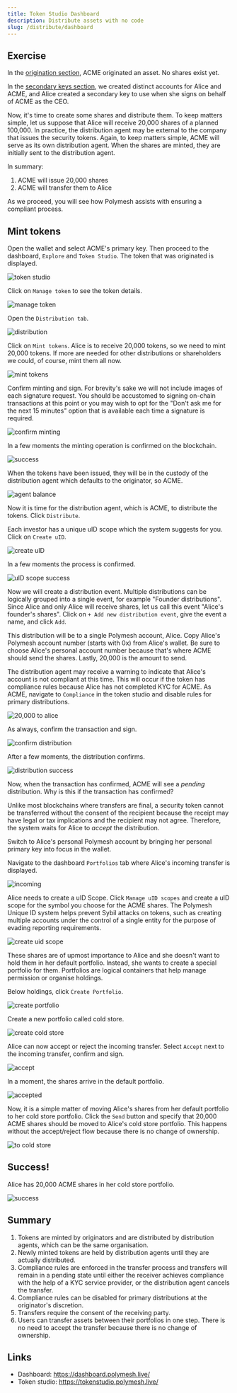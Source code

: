 ```yaml
---
title: Token Studio Dashboard
description: Distribute assets with no code
slug: /distribute/dashboard
---
```



## Exercise

In the [origination section](/originate/dashboard), ACME originated an asset. No shares exist yet.

In the [secondary keys section](/originate/secondary), we created distinct accounts for Alice and ACME, and Alice created a secondary key to use when she signs on behalf of ACME as the CEO.

Now, it's time to create some shares and distribute them. To keep matters simple, let us suppose that Alice will receive 20,000 shares of a planned 100,000. In practice, the distribution agent may be external to the company that issues the security tokens. Again, to keep matters simple, ACME will serve as its own distribution agent. When the shares are minted, they are initially sent to the distribution agent.

In summary:

1. ACME will issue 20,000 shares
2. ACME will transfer them to Alice

As we proceed, you will see how Polymesh assists with ensuring a compliant process.

## Mint tokens

Open the wallet and select ACME's primary key. Then proceed to the dashboard, `Explore` and `Token Studio`. The token that was originated is displayed.

![token studio](images/02-token.png)

Click on `Manage token` to see the token details.

![manage token](images/03-manage-token.png)

Open the `Distribution tab`.

![distribution](images/04-distribution.png)

Click on `Mint tokens`. Alice is to receive 20,000 tokens, so we need to mint 20,000 tokens. If more are needed for other distributions or shareholders we could, of course, mint them all now.

![mint tokens](images/05-mint.png)

Confirm minting and sign. For brevity's sake we will not include images of each signature request. You should be accustomed to signing on-chain transactions at this point or you may wish to opt for the "Don't ask me for the next 15 minutes" option that is available each time a signature is required.

![confirm minting](images/06-confirm-mint.png)

In a few moments the minting operation is confirmed on the blockchain.

![success](images/08-success.png)

When the tokens have been issued, they will be in the custody of the distribution agent which defaults to the originator, so ACME.

![agent balance](images/09-agents-balance.png)

Now it is time for the distribution agent, which is ACME, to distribute the tokens. Click `Distribute`.

Each investor has a unique uID scope which the system suggests for you. Click on `Create uID`.

![create uID](images/10-investor-uid.png)

In a few moments the process is confirmed.

![uID scope success](images/11-success-uid.png)

Now we will create a distribution event. Multiple distributions can be logically grouped into a single event, for example "Founder distributions". Since Alice and only Alice will receive shares, let us call this event "Alice's founder's shares". Click on `+ Add new distribution event`, give the event a name, and click `Add`.

This distribution will be to a single Polymesh account, Alice. Copy Alice's Polymesh account number (starts with 0x) from Alice's wallet. Be sure to choose Alice's personal account number because that's where ACME should send the shares. Lastly, 20,000 is the amount to send.

<HighlightBox type="tip">

The distribution agent may receive a warning to indicate that Alice's account is not compliant at this time. This will occur if the token has compliance rules because Alice has not completed KYC for ACME. As ACME, navigate to `Compliance` in the token studio and disable rules for primary distributions.

</HighlightBox>

![20,000 to alice](images/14-to-alice.png)

As always, confirm the transaction and sign.

![confirm distribution](images/15-confirm.png)

After a few moments, the distribution confirms.

![distribution success](images/16-pending.png)

Now, when the transaction has confirmed, ACME will see a _pending_ distribution. Why is this if the transaction has confirmed?

Unlike most blockchains where transfers are final, a security token cannot be transferred without the consent of the recipient because the receipt may have legal or tax implications and the recipient may not agree. Therefore, the system waits for Alice to _accept_ the distribution.

Switch to Alice's personal Polymesh account by bringing her personal primary key into focus in the wallet.

Navigate to the dashboard `Portfolios` tab where Alice's incoming transfer is displayed.

![incoming](images/18-incoming.png)

Alice needs to create a uID Scope. Click `Manage uID scopes` and create a uID scope for the symbol you choose for the ACME shares. The Polymesh Unique ID system helps prevent Sybil attacks on tokens, such as creating multiple accounts under the control of a single entity for the purpose of evading reporting requirements.

![create uid scope](images/26-scope.png)

These shares are of upmost importance to Alice and she doesn't want to hold them in her default portfolio. Instead, she wants to create a special portfolio for them. Portfolios are logical containers that help manage permission or organise holdings.

Below holdings, click `Create Portfolio`.

![create portfolio](images/19-to-portolio.png)

Create a new portfolio called cold store.

![create cold store](images/20-create-cold-store.png)

Alice can now accept or reject the incoming transfer. Select `Accept` next to the incoming transfer, confirm and sign.

![accept](images/24-accepting.png)

In a moment, the shares arrive in the default portfolio.

![accepted](images/28-unassigned.png)

Now, it is a simple matter of moving Alice's shares from her default portfolio to her cold store portfolio. Click the `Send` button and specify that 20,000 ACME shares should be moved to Alice's cold store portfolio. This happens without the accept/reject flow because there is no change of ownership.

![to cold store](images/29-to-cold.png)

## Success!

Alice has 20,000 ACME shares in her cold store portfolio.

![success](images/30-stored.png)

## Summary

1. Tokens are minted by originators and are distributed by distribution agents, which can be the same organisation.
2. Newly minted tokens are held by distribution agents until they are actually distributed.
3. Compliance rules are enforced in the transfer process and transfers will remain in a pending state until either the receiver achieves compliance with the help of a KYC service provider, or the distribution agent cancels the transfer.
4. Compliance rules can be disabled for primary distributions at the originator's discretion.
4. Transfers require the consent of the receiving party.
5. Users can transfer assets between their portfolios in one step. There is no need to accept the transfer because there is no change of ownership.

## Links

- Dashboard: https://dashboard.polymesh.live/
- Token studio: https://tokenstudio.polymesh.live/
